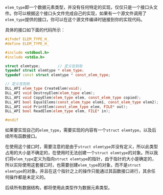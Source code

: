 `elem_type`即一个数据元素类型，并没有任何特定的实现，仅仅只是一个接口头文件。你可以根据这个接口头文件完成自己的实现，如果有一个源文件调用了`elem_type`提供的接口，你可以在这个源文件编译时链接到你的实现代码。

具体的接口如下面的代码所示：

```cpp title="elem_type.h"
#ifndef ELEM_TYPE_H_
#define ELEM_TYPE_H_

#include <stdbool.h>
#include <stdio.h>

struct elemtype;		// 定义在别处
typedef struct elemtype * elem_type;
typedef const struct elemtype * const_elem_type;

// 定义在别处
DLL_API elem_type CreateElem(void);										// 动态分配一个 elem_type 对象并返回指向该对象的指针，需定义默认初始化效果
DLL_API void DestroyElem(elem_type elem);								// 释放一个 elem_type 对象
DLL_API void CopyElem(elem_type elem, const_elem_type copied);			// 将 copied 指向的对象内容拷贝至 elem 指向的对象
DLL_API bool EqualElems(const_elem_type elem1, const_elem_type elem2);	// 判断两个元素是否相等
DLL_API void PrintElem(const_elem_type elem, FILE* out);				// 打印一个元素到输出流 out
DLL_API bool ReadElem(elem_type elem, FILE* in);						// 从输入流 in 获取一个元素并返回是否输入成功

#endif
```

如果要实现自己的`elem_type`，需要实现的内容有一个`struct elemtype`，以及后续所有函数接口。

在使用这个接口时，需要注意的是由于`struct elemtype`并没有定义，所以此类型占用的大小是不确定的，在使用时无法创建一个`struct elemtype`的对象。所以我们将`elem_type`定义为指向`struct elemtype`的指针，由于指针的大小是确定的，所以实际使用这套接口时，也需要创建`elem_type`的对象，而不是`struct elemtype`的对象。并且在这个指针之上的操作只能通过其函数接口进行，其余任何操作都是未定义的。

后续所有数据结构，都将使用此类型作为数据元素类型。